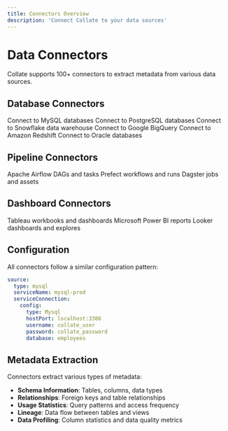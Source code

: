 ```yaml
---
title: Connectors Overview
description: 'Connect Collate to your data sources'
---
```


# Data Connectors

Collate supports 100+ connectors to extract metadata from various data sources.

## Database Connectors

<CardGroup cols={3}>
  <Card title="MySQL" icon="mysql" href="/connectors/database/mysql">
    Connect to MySQL databases
  </Card>
  <Card title="PostgreSQL" icon="postgresql" href="/connectors/database/postgres">
    Connect to PostgreSQL databases  
  </Card>
  <Card title="Snowflake" icon="snowflake" href="/connectors/database/snowflake">
    Connect to Snowflake data warehouse
  </Card>
  <Card title="BigQuery" icon="google-bigquery" href="/connectors/database/bigquery">
    Connect to Google BigQuery
  </Card>
  <Card title="Redshift" icon="aws-redshift" href="/connectors/database/redshift">
    Connect to Amazon Redshift
  </Card>
  <Card title="Oracle" icon="oracle" href="/connectors/database/oracle">
    Connect to Oracle databases
  </Card>
</CardGroup>

## Pipeline Connectors

<CardGroup cols={3}>
  <Card title="Airflow" icon="apache-airflow" href="/connectors/pipeline/airflow">
    Apache Airflow DAGs and tasks
  </Card>
  <Card title="Prefect" icon="prefect" href="/connectors/pipeline/prefect">
    Prefect workflows and runs
  </Card>
  <Card title="Dagster" icon="dagster" href="/connectors/pipeline/dagster">
    Dagster jobs and assets
  </Card>
</CardGroup>

## Dashboard Connectors

<CardGroup cols={3}>
  <Card title="Tableau" icon="tableau" href="/connectors/dashboard/tableau">
    Tableau workbooks and dashboards
  </Card>
  <Card title="Power BI" icon="power-bi" href="/connectors/dashboard/powerbi">
    Microsoft Power BI reports
  </Card>
  <Card title="Looker" icon="looker" href="/connectors/dashboard/looker">
    Looker dashboards and explores
  </Card>
</CardGroup>

## Configuration

All connectors follow a similar configuration pattern:

```yaml
source:
  type: mysql
  serviceName: mysql-prod
  serviceConnection:
    config:
      type: Mysql
      hostPort: localhost:3306
      username: collate_user
      password: collate_password
      database: employees
```

## Metadata Extraction

Connectors extract various types of metadata:

- **Schema Information**: Tables, columns, data types
- **Relationships**: Foreign keys and table relationships  
- **Usage Statistics**: Query patterns and access frequency
- **Lineage**: Data flow between tables and views
- **Data Profiling**: Column statistics and data quality metrics